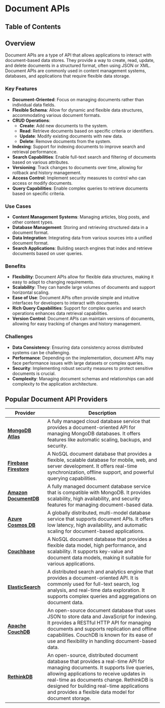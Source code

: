 
# Document APIs

## Table of Contents

## Overview

Document APIs are a type of API that allows applications to interact with document-based data stores. They provide a way to create, read, update, and delete documents in a structured format, often using JSON or XML. Document APIs are commonly used in content management systems, databases, and applications that require flexible data storage.

### Key Features

- **Document-Oriented**: Focus on managing documents rather than individual data fields.
- **Flexible Schema**: Allow for dynamic and flexible data structures, accommodating various document formats.
- **CRUD Operations**:
  - **Create**: Add new documents to the system.
  - **Read**: Retrieve documents based on specific criteria or identifiers.
  - **Update**: Modify existing documents with new data.
  - **Delete**: Remove documents from the system.
- **Indexing**: Support for indexing documents to improve search and retrieval performance.
- **Search Capabilities**: Enable full-text search and filtering of documents based on various attributes.
- **Versioning**: Track changes to documents over time, allowing for rollback and history management.
- **Access Control**: Implement security measures to control who can access or modify documents.
- **Query Capabilities**: Enable complex queries to retrieve documents based on specific criteria.

### Use Cases

- **Content Management Systems**: Managing articles, blog posts, and other content types.
- **Database Management**: Storing and retrieving structured data in a document format.
- **Data Integration**: Integrating data from various sources into a unified document format.
- **Search Applications**: Building search engines that index and retrieve documents based on user queries.

### Benefits

- **Flexibility**: Document APIs allow for flexible data structures, making it easy to adapt to changing requirements.
- **Scalability**: They can handle large volumes of documents and support horizontal scaling.
- **Ease of Use**: Document APIs often provide simple and intuitive interfaces for developers to interact with documents.
- **Rich Query Capabilities**: Support for complex queries and search operations enhances data retrieval capabilities.
- **Version Control**: Document APIs can maintain versions of documents, allowing for easy tracking of changes and history management.

### Challenges

- **Data Consistency**: Ensuring data consistency across distributed systems can be challenging.
- **Performance**: Depending on the implementation, document APIs may face performance issues with large datasets or complex queries.
- **Security**: Implementing robust security measures to protect sensitive documents is crucial.
- **Complexity**: Managing document schemas and relationships can add complexity to the application architecture.

## Popular Document API Providers

| Provider                                                                     | Description                                                                                                                                                                                                                                                                                                                 |
| ---------------------------------------------------------------------------- | --------------------------------------------------------------------------------------------------------------------------------------------------------------------------------------------------------------------------------------------------------------------------------------------------------------------------- |
| [**MongoDB Atlas**](https://www.mongodb.com/cloud/atlas)                     | A fully managed cloud database service that provides a document-oriented API for managing MongoDB databases. It offers features like automatic scaling, backups, and security.                                                                                                                                              |
| [**Firebase Firestore**](https://firebase.google.com/products/firestore)     | A NoSQL document database that provides a flexible, scalable database for mobile, web, and server development. It offers real-time synchronization, offline support, and powerful querying capabilities.                                                                                                                    |
| [**Amazon DocumentDB**](https://aws.amazon.com/documentdb/)                  | A fully managed document database service that is compatible with MongoDB. It provides scalability, high availability, and security features for managing document-based data.                                                                                                                                              |
| [**Azure Cosmos DB**](https://azure.microsoft.com/en-us/services/cosmos-db/) | A globally distributed, multi-model database service that supports document APIs. It offers low latency, high availability, and automatic scaling for document-based applications.                                                                                                                                          |
| [**Couchbase**](https://www.couchbase.com/)                                  | A NoSQL document database that provides a flexible data model, high performance, and scalability. It supports key-value and document data models, making it suitable for various applications.                                                                                                                              |
| [**ElasticSearch**](https://www.elastic.co/elasticsearch/)                   | A distributed search and analytics engine that provides a document-oriented API. It is commonly used for full-text search, log analysis, and real-time data exploration. It supports complex queries and aggregations on document data.                                                                                     |
| [**Apache CouchDB**](https://couchdb.apache.org/)                            | An open-source document database that uses JSON to store data and JavaScript for indexing. It provides a RESTful HTTP API for managing documents and supports replication and offline capabilities. CouchDB is known for its ease of use and flexibility in handling document-based data.                                   |
| [**RethinkDB**](https://rethinkdb.com/)                                      | An open-source, distributed document database that provides a real-time API for managing documents. It supports live queries, allowing applications to receive updates in real-time as documents change. RethinkDB is designed for building real-time applications and provides a flexible data model for document storage. |
